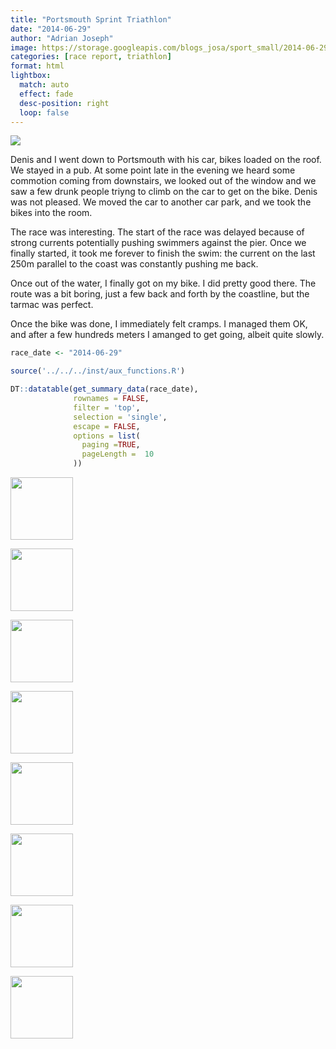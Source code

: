 ```yaml
---
title: "Portsmouth Sprint Triathlon"
date: "2014-06-29"
author: "Adrian Joseph"
image: https://storage.googleapis.com/blogs_josa/sport_small/2014-06-29_PORTSMOUTH_SPRINT_TRIATHLON/img/00.png
categories: [race report, triathlon]
format: html
lightbox:
  match: auto
  effect: fade
  desc-position: right
  loop: false
---
```

![](https://storage.googleapis.com/blogs_josa/sport_small/2014-06-29_PORTSMOUTH_SPRINT_TRIATHLON/img/00.png)

Denis and I went down to Portsmouth with his car, bikes loaded on the roof. We stayed in a pub. At some point late in the evening we heard some commotion coming from downstairs, we looked out of the window and we saw a few drunk people triyng to climb on the car to get on the bike. Denis was not pleased. We moved the car to another car park, and we took the bikes into the room.

The race was interesting. The start of the race was delayed because of strong currents potentially pushing swimmers against the pier. Once we finally started, it took me forever to finish the swim: the current on the last 250m parallel to the coast was constantly pushing me back.

Once out of the water, I finally got on my bike. I did pretty good there. The route was a bit boring, just a few back and forth by the coastline, but the tarmac was perfect.

Once the bike was done, I immediately felt cramps. I managed them OK, and after a few hundreds meters I amanged to get going, albeit quite slowly. 

```r
race_date <- "2014-06-29"

source('../../../inst/aux_functions.R')

DT::datatable(get_summary_data(race_date),
              rownames = FALSE,
              filter = 'top',
              selection = 'single',
              escape = FALSE,
              options = list(
                paging =TRUE,
                pageLength =  10
              ))
```




::: {layout-ncol=4}
![](https://storage.googleapis.com/blogs_josa/sport_small/2014-06-29_PORTSMOUTH_SPRINT_TRIATHLON/img/00.png){ width="100" group="hi" }

![](https://storage.googleapis.com/blogs_josa/sport_small/2014-06-29_PORTSMOUTH_SPRINT_TRIATHLON/img/01.png){ width="100" group="hi" }

![](https://storage.googleapis.com/blogs_josa/sport_small/2014-06-29_PORTSMOUTH_SPRINT_TRIATHLON/img/01a.png){ width="100" group="hi" }

![](https://storage.googleapis.com/blogs_josa/sport_small/2014-06-29_PORTSMOUTH_SPRINT_TRIATHLON/img/01b.png){ width="100" group="hi" }

![](https://storage.googleapis.com/blogs_josa/sport_small/2014-06-29_PORTSMOUTH_SPRINT_TRIATHLON/img/02.jpg){ width="100" group="hi" }

![](https://storage.googleapis.com/blogs_josa/sport_small/2014-06-29_PORTSMOUTH_SPRINT_TRIATHLON/img/03.jpg){ width="100" group="hi" }

![](https://storage.googleapis.com/blogs_josa/sport_small/2014-06-29_PORTSMOUTH_SPRINT_TRIATHLON/img/04.jpg){ width="100" group="hi" }

![](https://storage.googleapis.com/blogs_josa/sport_small/2014-06-29_PORTSMOUTH_SPRINT_TRIATHLON/img/05.jpg){ width="100" group="hi" }


:::
